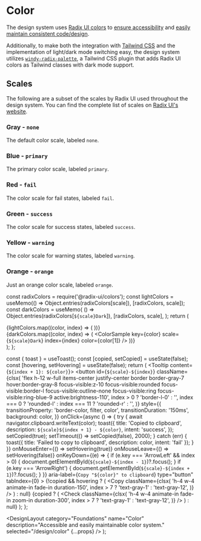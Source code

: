


# Color

The design system uses [Radix UI colors](https://www.radix-ui.com/colors) to [ensure accessibility](https://www.radix-ui.com/docs/colors/tests) and [easily maintain consistent code/design](https://www.radix-ui.com/docs/colors/palette-composition/understanding-the-scale).

Additionally, to make both the integration with [Tailwind CSS](https://tailwindcss.com) and the implementation of light/dark mode switching easy, the design system utilizes [`windy-radix-palette`](https://github.com/brattonross/windy-radix-palette), a Tailwind CSS plugin that adds Radix UI colors as Tailwind classes with dark mode support.

## Scales

The following are a subset of the scales by Radix UI used throughout the design system. You can find the complete list of scales on [Radix UI's website](https://www.radix-ui.com/docs/colors/palette-composition/the-scales).

### Gray - `none`

The default color scale, labeled `none`.

<ColorScale scale="gray" />

### Blue - `primary`

The primary color scale, labeled `primary`.

<ColorScale scale="blue" />

### Red - `fail`

The color scale for fail states, labeled `fail`.

<ColorScale scale="red" />

### Green - `success`

The color scale for success states, labeled `success`.

<ColorScale scale="green" />

### Yellow - `warning`

The color scale for warning states, labeled `warning`.

<ColorScale scale="yellow" />

### Orange - `orange`

Just an orange color scale, labeled `orange`.

<ColorScale scale="orange" />

  const radixColors = require('@radix-ui/colors');
  const lightColors = useMemo(() => Object.entries(radixColors[scale]), [radixColors, scale]);
  const darkColors = useMemo(
    () => Object.entries(radixColors[`${scale}Dark`]),
    [radixColors, scale],
  );
  return (
    <Fragment>
      <div className="flex space-x-0 dark:hidden">
        {lightColors.map((color, index) => (
          <ColorSample key={color} scale={scale} index={index} color={color[1]} />
        ))}
      </div>
      <div className="hidden space-x-0 dark:flex">
        {darkColors.map((color, index) => (
          <ColorSample key={color} scale={`${scale}Dark`} index={index} color={color[1]} />
        ))}
      </div>
    </Fragment>
  );
};

  const { toast } = useToast();
  const [copied, setCopied] = useState(false);
  const [hovering, setHovering] = useState(false);
  return (
    <Tooltip content={`${index + 1}: ${color}`}>
      <button
        id={`${scale}-${index}`}
        className={clsx(
          'flex h-12 w-full items-center justify-center border border-gray-7 hover:border-gray-8 focus-visible:z-10 focus-visible:rounded focus-visible:border-l focus-visible:outline-none focus-visible:ring focus-visible:ring-blue-9 active:brightness-110',
          index > 0 ? 'border-l-0' : '',
          index === 0 ? 'rounded-l' : index === 11 ? 'rounded-r' : '',
        )}
        style={{
          transitionProperty: 'border-color, filter, color',
          transitionDuration: '150ms',
          background: color,
        }}
        onClick={async () => {
          try {
            await navigator.clipboard.writeText(color);
            toast({
              title: 'Copied to clipboard',
              description: `${scale}${index + 1} - ${color}`,
              intent: 'success',
            });
            setCopied(true);
            setTimeout(() => setCopied(false), 2000);
          } catch (err) {
            toast({ title: 'Failed to copy to clipboard', description: color, intent: 'fail' });
          }
        }}
        onMouseEnter={() => setHovering(true)}
        onMouseLeave={() => setHovering(false)}
        onKeyDown={(e) => {
          if (e.key === 'ArrowLeft' && index > 0) {
            document.getElementById(`${scale}-${index - 1}`)?.focus();
          }
          if (e.key === 'ArrowRight') {
            document.getElementById(`${scale}-${index + 1}`)?.focus();
          }
        }}
        aria-label={`Copy "${color}" to clipboard`}
        type="button"
        tabIndex={0}
      >
        {!copied && hovering ? (
          <Copy
            className={clsx(
              'h-4 w-4 animate-in fade-in duration-150',
              index > 7 ? 'text-gray-1' : 'text-gray-12',
            )}
          />
        ) : null}
        {copied ? (
          <Check
            className={clsx(
              'h-4 w-4 animate-in fade-in zoom-in duration-300',
              index > 7 ? 'text-gray-1' : 'text-gray-12',
            )}
          />
        ) : null}
      </button>
    </Tooltip>
  );
};

  <DesignLayout
    category="Foundations"
    name="Color"
    description="Accessible and easily maintainable color system."
    selected="/design/color"
    {...props}
  />
);
